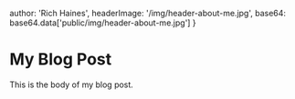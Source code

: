 
  author: 'Rich Haines',
  headerImage: '/img/header-about-me.jpg',
  base64: base64.data['public/img/header-about-me.jpg']
}

# My Blog Post

This is the body of my blog post.

